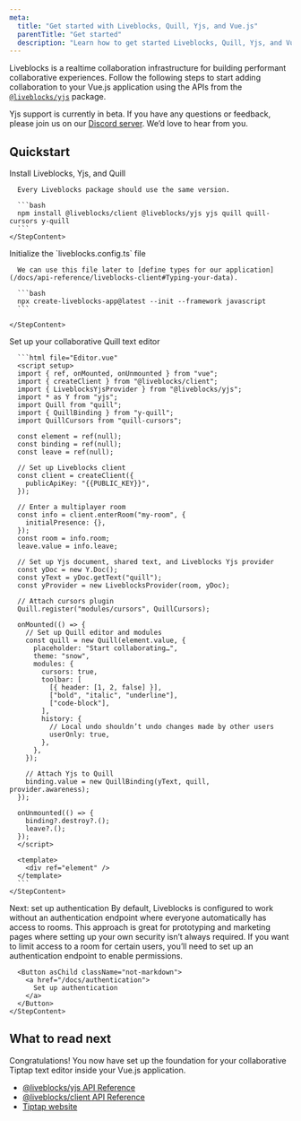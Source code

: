 ```yaml
---
meta:
  title: "Get started with Liveblocks, Quill, Yjs, and Vue.js"
  parentTitle: "Get started"
  description: "Learn how to get started Liveblocks, Quill, Yjs, and Vue.js."
---
```


Liveblocks is a realtime collaboration infrastructure for building performant
collaborative experiences. Follow the following steps to start adding
collaboration to your Vue.js application using the APIs from the
[`@liveblocks/yjs`](/docs/api-reference/liveblocks-yjs) package.

<Banner title="Public beta">

Yjs support is currently in beta. If you have any questions or feedback, please
join us on our [Discord server](https://liveblocks.io/discord). We’d love to
hear from you.

</Banner>

## Quickstart

<Steps>
  <Step>
    <StepTitle>Install Liveblocks, Yjs, and Quill</StepTitle>
    <StepContent>

      Every Liveblocks package should use the same version.

      ```bash
      npm install @liveblocks/client @liveblocks/yjs yjs quill quill-cursors y-quill
      ```
    </StepContent>

  </Step>

  <Step>
    <StepTitle>Initialize the `liveblocks.config.ts` file</StepTitle>
    <StepContent>

      We can use this file later to [define types for our application](/docs/api-reference/liveblocks-client#Typing-your-data).

      ```bash
      npx create-liveblocks-app@latest --init --framework javascript
      ```

    </StepContent>

  </Step>

  <Step>
    <StepTitle>Set up your collaborative Quill text editor</StepTitle>
    <StepContent>

      ```html file="Editor.vue"
      <script setup>
      import { ref, onMounted, onUnmounted } from "vue";
      import { createClient } from "@liveblocks/client";
      import { LiveblocksYjsProvider } from "@liveblocks/yjs";
      import * as Y from "yjs";
      import Quill from "quill";
      import { QuillBinding } from "y-quill";
      import QuillCursors from "quill-cursors";

      const element = ref(null);
      const binding = ref(null);
      const leave = ref(null);

      // Set up Liveblocks client
      const client = createClient({
        publicApiKey: "{{PUBLIC_KEY}}",
      });

      // Enter a multiplayer room
      const info = client.enterRoom("my-room", {
        initialPresence: {},
      });
      const room = info.room;
      leave.value = info.leave;

      // Set up Yjs document, shared text, and Liveblocks Yjs provider
      const yDoc = new Y.Doc();
      const yText = yDoc.getText("quill");
      const yProvider = new LiveblocksProvider(room, yDoc);

      // Attach cursors plugin
      Quill.register("modules/cursors", QuillCursors);

      onMounted(() => {
        // Set up Quill editor and modules
        const quill = new Quill(element.value, {
          placeholder: "Start collaborating…",
          theme: "snow",
          modules: {
            cursors: true,
            toolbar: [
              [{ header: [1, 2, false] }],
              ["bold", "italic", "underline"],
              ["code-block"],
            ],
            history: {
              // Local undo shouldn’t undo changes made by other users
              userOnly: true,
            },
          },
        });

        // Attach Yjs to Quill
        binding.value = new QuillBinding(yText, quill, provider.awareness);
      });

      onUnmounted(() => {
        binding?.destroy?.();
        leave?.();
      });
      </script>

      <template>
        <div ref="element" />
      </template>
      ```
    </StepContent>

  </Step>

  <Step lastStep>
    <StepTitle>Next: set up authentication</StepTitle>
    <StepContent>
      By default, Liveblocks is configured to work without an authentication endpoint
      where everyone automatically has access to rooms. This approach is great for
      prototyping and marketing pages where setting up your own security isn’t always
      required. If you want to limit access to a room for certain users, you’ll need
      to set up an authentication endpoint to enable permissions.

      <Button asChild className="not-markdown">
        <a href="/docs/authentication">
          Set up authentication
        </a>
      </Button>
    </StepContent>

  </Step>
</Steps>

## What to read next

Congratulations! You now have set up the foundation for your collaborative
Tiptap text editor inside your Vue.js application.

- [@liveblocks/yjs API Reference](/docs/api-reference/liveblocks-yjs)
- [@liveblocks/client API Reference](/docs/api-reference/liveblocks-client)
- [Tiptap website](https://tiptap.dev)
